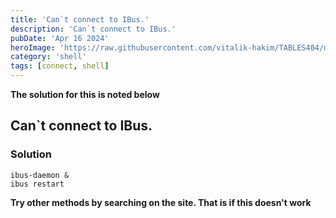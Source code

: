 ```yaml
---
title: 'Can`t connect to IBus.'
description: 'Can`t connect to IBus.'
pubDate: 'Apr 16 2024'
heroImage: 'https://raw.githubusercontent.com/vitalik-hakim/TABLES404/main/error_b/SHELL.jpg'
category: 'shell'
tags: [connect, shell]
---
```


**The solution for this is noted below**

## Can`t connect to IBus.

### Solution

```shell
ibus-daemon &
ibus restart
```

**Try other methods by searching on the site. That is if this doesn't work**

